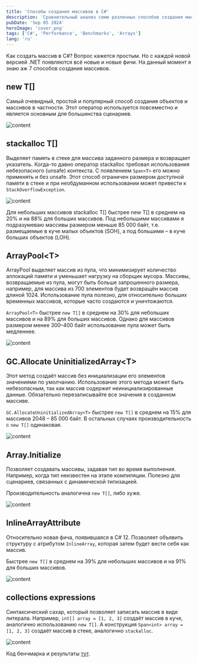 ```yaml
---
title: 'Способы создания массивов в C#'
description: 'Сравнительный анализ семи различных способов создания массивов в C# с точки зрения производительности и применимости'
pubDate: 'Sep 05 2024'
heroImage: 'cover.png'
tags: ['C#', 'Performance', 'Benchmarks', 'Arrays']
lang: 'ru'
---
```



Как создать массив в C#? Вопрос кажется простым. Но с каждой новой версией .NET появляются всё новые и новые фичи. На данный момент я знаю аж 7 способов создания массивов.

## new T[]

Самый очевидный, простой и популярный способ создания объектов и массивов в частности. Этот оператор используется повсеместно и является основным для большинства сценариев.

<Image src={image01} alt="content" />

## stackalloc T[]

Выделяет память в стеке для массива заданного размера и возвращает указатель. Когда-то давно оператор stackalloc требовал использования небезопасного (unsafe) контекста. С появлением `Span<T>` его можно применять и без unsafe. Этот способ ограничен размером доступной памяти в стеке и при необдуманном использовании может привести к `StackOverflowException`.

<Image src={image02} alt="content" />

Для небольших массивов stackalloc T[] быстрее new T[] в среднем на 20% и на 88% для больших массивов. Под небольшими массивами я подразумеваю массивы размером меньше 85 000 байт, т.е. размещаемые в куче малых объектов (SOH), а под большими – в куче больших объектов (LOH).

## ArrayPool\<T\>

ArrayPool выделяет массив из пула, что минимизирует количество аллокаций памяти и уменьшает нагрузку на сборщик мусора. Массивы, возвращаемые из пула, могут быть больше запрошенного размера, например, для массива из 700 элементов будет возвращён массив длиной 1024. Использование пула полезно, для относительно больших временных массивов, которые часто создаются и уничтожаются.

`ArrayPool<T>` быстрее `new T[]` в среднем на 30% для небольших массивов и на 89% для больших массивов. Однако для массивов размером менее 300–400 байт использование пула может быть медленнее.

<Image src={image03} alt="content" />

## GC.Allocate UninitializedArray\<T\>

Этот метод создаёт массив без инициализации его элементов значениями по умолчанию. Использование этого метода может быть небезопасным, так как массив содержит неинициализированные данные. Обязательно перезаписывайте все значения в созданном массиве.

`GC.AllocateUninitializedArray<T>` быстрее `new T[]` в среднем на 15% для массивов 2048 – 85 000 байт. В остальных случаях производительность с `new T[]` одинаковая.

<Image src={image04} alt="content" />

## Array.Initialize

Позволяет создавать массивы, задавая тип во время выполнения. Например, когда тип неизвестен на этапе компиляции. Полезно для сценариев, связанных с динамической типизацией.

Производительность аналогична `new T[]`, либо хуже.

<Image src={image05} alt="content" />

## InlineArrayAttribute

Относительно новая фича, появившаяся в C# 12. Позволяет объявить структуру с атрибутом `InlineArray`, которая затем будет вести себя как массив.

Быстрее `new T[]` в среднем на 39% для небольших массивов и на 91% для больших массивов.

<Image src={image06} alt="content" />

## collections expressions

Синтаксический сахар, который позволяет записать массив в виде литерала. Например, `int[] array = [1, 2, 3]` создаёт массив в куче, аналогично использованию `new T[]`. А конструкция `Span<int> array = [1, 2, 3]` создаёт массив в стеке, аналогично `stackalloc`.

<Image src={image07} alt="content" />

Код бенчмарка и результаты [тут](https://github.com/alexeyfv/create-array).
